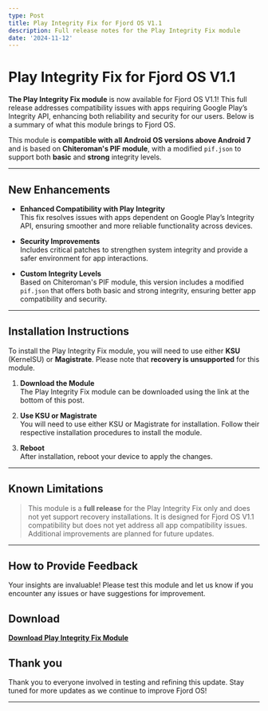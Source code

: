 ```yaml
---
type: Post
title: Play Integrity Fix for Fjord OS V1.1
description: Full release notes for the Play Integrity Fix module
date: '2024-11-12'
---
```


# Play Integrity Fix for Fjord OS V1.1

**The Play Integrity Fix module** is now available for Fjord OS V1.1! This full release addresses compatibility issues with apps requiring Google Play’s Integrity API, enhancing both reliability and security for our users. Below is a summary of what this module brings to Fjord OS.

This module is **compatible with all Android OS versions above Android 7** and is based on **Chiteroman's PIF module**, with a modified `pif.json` to support both **basic** and **strong** integrity levels.

---

## New Enhancements

* **Enhanced Compatibility with Play Integrity**  
  This fix resolves issues with apps dependent on Google Play’s Integrity API, ensuring smoother and more reliable functionality across devices.

* **Security Improvements**  
  Includes critical patches to strengthen system integrity and provide a safer environment for app interactions.

* **Custom Integrity Levels**  
  Based on Chiteroman's PIF module, this version includes a modified `pif.json` that offers both basic and strong integrity, ensuring better app compatibility and security.

---

## Installation Instructions

To install the Play Integrity Fix module, you will need to use either **KSU** (KernelSU) or **Magistrate**. Please note that **recovery is unsupported** for this module.

1. **Download the Module**  
   The Play Integrity Fix module can be downloaded using the link at the bottom of this post.

2. **Use KSU or Magistrate**  
   You will need to use either KSU or Magistrate for installation. Follow their respective installation procedures to install the module.

3. **Reboot**  
   After installation, reboot your device to apply the changes.

---

## Known Limitations

> This module is a **full release** for the Play Integrity Fix only and does not yet support recovery installations. It is designed for Fjord OS V1.1 compatibility but does not yet address all app compatibility issues. Additional improvements are planned for future updates.

---

## How to Provide Feedback

Your insights are invaluable! Please test this module and let us know if you encounter any issues or have suggestions for improvement.

## Download

**[Download Play Integrity Fix Module](https://pif.os.fjordservers.com)**

## Thank you

Thank you to everyone involved in testing and refining this update. Stay tuned for more updates as we continue to improve Fjord OS!

---
